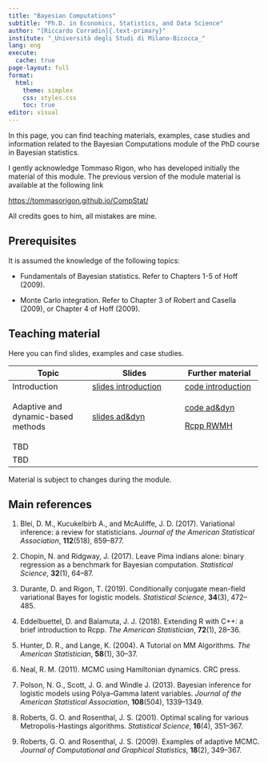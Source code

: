 ```yaml
---
title: "Bayesian Computations"
subtitle: "Ph.D. in Economics, Statistics, and Data Science"
author: "[Riccardo Corradin]{.text-primary}"
institute: "_Università degli Studi di Milano-Bicocca_"
lang: eng
execute:
  cache: true
page-layout: full
format:
  html:
    theme: simplex
    css: styles.css
    toc: true
editor: visual
---
```


In this page, you can find teaching materials, examples, case studies and information related to the Bayesian Computations module of the PhD course in Bayesian statistics.

I gently acknowledge Tommaso Rigon, who has developed initially the material of this module. The previous version of the module material is available at the following link

<https://tommasorigon.github.io/CompStat/>

All credits goes to him, all mistakes are mine.

## **Prerequisites**

It is assumed the knowledge of the following topics:

-   Fundamentals of Bayesian statistics. Refer to Chapters 1-5 of Hoff (2009).

-   Monte Carlo integration. Refer to Chapter 3 of Robert and Casella (2009), or Chapter 4 of Hoff (2009).

## **Teaching material**

Here you can find slides, examples and case studies.

+------------------------------------+------------------------------------------+-----------------------------------+
| Topic                              | Slides                                   | Further material                  |
+====================================+==========================================+===================================+
| Introduction                       | [slides introduction](slides/slide1.pdf) | [code introduction](code/code1.R) |
+------------------------------------+------------------------------------------+-----------------------------------+
| Adaptive and dynamic-based methods | [slides ad&dyn](slides/slide2.pdf)       | [code ad&dyn](code/code2.R)       |
|                                    |                                          |                                   |
|                                    |                                          | [Rcpp RWMH](code/RWMH.cpp)        |
+------------------------------------+------------------------------------------+-----------------------------------+
| TBD                                |                                          |                                   |
+------------------------------------+------------------------------------------+-----------------------------------+
| TBD                                |                                          |                                   |
+------------------------------------+------------------------------------------+-----------------------------------+

Material is subject to changes during the module.

## **Main references**

1.  Blei, D. M., Kucukelbirb A., and McAuliffe, J. D. (2017). Variational inference: a review for statisticians. *Journal of the American Statistical Association*, **112**(518), 859–877.

2.  Chopin, N. and Ridgway, J. (2017). Leave Pima indians alone: binary regression as a benchmark for Bayesian computation. *Statistical Science*, **32**(1), 64–87.

3.  Durante, D. and Rigon, T. (2019). Conditionally conjugate mean-field variational Bayes for logistic models. *Statistical Science*, **34**(3), 472–485.

4.  Eddelbuettel, D. and Balamuta, J. J. (2018). Extending R with C++: a brief introduction to Rcpp. *The American Statistician*, **72**(1), 28–36.

5.  Hunter, D. R., and Lange, K. (2004). A Tutorial on MM Algorithms. *The American Statistician*, **58**(1), 30–37.

6.  Neal, R. M. (2011). MCMC using Hamiltonian dynamics. CRC press.

7.  Polson, N. G., Scott, J. G. and Windle J. (2013). Bayesian inference for logistic models using Pólya–Gamma latent variables. *Journal of the American Statistical Association*, **108**(504), 1339–1349.

8.  Roberts, G. O. and Rosenthal, J. S. (2001). Optimal scaling for various Metropolis-Hastings algorithms. *Statistical Science*, **16**(4), 351–367.

9.  Roberts, G. O. and Rosenthal, J. S. (2009). Examples of adaptive MCMC. *Journal of Computational and Graphical Statistics*, **18**(2), 349–367.
